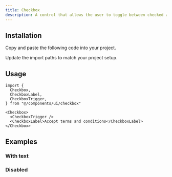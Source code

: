 ```yaml
---
title: Checkbox
description: A control that allows the user to toggle between checked and not checked.
---
```


<ComponentPreview name="checkbox-demo" />

## Installation

<ComponentInstall>

<Fragment slot="manual">

<Steps>

<Step>Copy and paste the following code into your project.</Step>

<ComponentSource component="checkbox" />

<Step>Update the import paths to match your project setup.</Step>

</Steps>

</Fragment>

</ComponentInstall>

## Usage

```tsx
import {
  Checkbox,
  CheckboxLabel,
  CheckboxTrigger,
} from "@/components/ui/checkbox"
```

```tsx
<Checkbox>
  <CheckboxTrigger />
  <CheckboxLabel>Accept terms and conditions</CheckboxLabel>
</Checkbox>
```

## Examples

### With text

<ComponentPreview name="checkbox-with-text" />

### Disabled

<ComponentPreview name="checkbox-disabled" />
